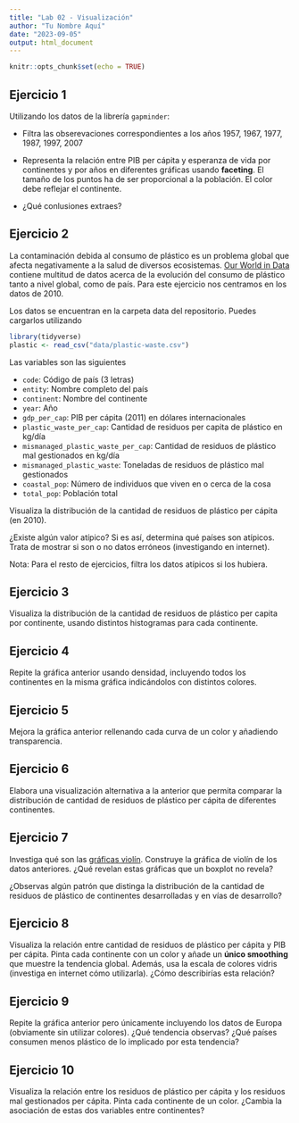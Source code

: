 ```yaml
---
title: "Lab 02 - Visualización"
author: "Tu Nombre Aquí"
date: "2023-09-05"
output: html_document
---
```


```r
knitr::opts_chunk$set(echo = TRUE)
```

## Ejercicio 1

Utilizando los datos de la librería `gapminder`:

* Filtra las obserevaciones correspondientes a los años 1957, 1967, 1977, 1987, 1997, 2007

* Representa la relación entre PIB per cápita y esperanza de vida por continentes y por años
en diferentes gráficas usando **faceting**. El tamaño de los puntos ha de ser proporcional a la población.
El color debe reflejar el continente. 

* ¿Qué conlusiones extraes?

## Ejercicio 2

La contaminación debida al consumo de plástico es un problema global que afecta negativamente a la salud de diversos ecosistemas.
[Our World in Data](https://ourworldindata.org/plastic-pollution) contiene multitud de datos acerca de la evolución del consumo de plástico tanto a nivel global, como de país. Para este ejercicio nos centramos en los datos de 2010.


Los datos se encuentran en la carpeta data del repositorio. Puedes cargarlos utilizando

```r
library(tidyverse)
plastic <- read_csv("data/plastic-waste.csv")
```

Las variables son las siguientes

- `code`: Código de país (3 letras)
- `entity`: Nombre completo del país
- `continent`: Nombre del continente
- `year`: Año
- `gdp_per_cap`: PIB per cápita (2011) en dólares internacionales
- `plastic_waste_per_cap`: Cantidad de residuos per capita de plástico en kg/día
- `mismanaged_plastic_waste_per_cap`: Cantidad de residuos de plástico mal gestionados en kg/día
- `mismanaged_plastic_waste`: Toneladas de residuos de plástico mal gestionados
- `coastal_pop`: Número de individuos que viven en o cerca de la cosa
- `total_pop`: Población total

Visualiza la distribución de la cantidad de residuos de plástico per cápita (en 2010).

¿Existe algún valor atípico? Si es así, determina qué países son atípicos. Trata de mostrar si son o no datos erróneos (investigando en internet).

Nota: Para el resto de ejercicios, filtra los datos atípicos si los hubiera.


## Ejercicio 3

Visualiza la distribución de la cantidad de residuos de plástico per capita por continente, usando distintos histogramas para cada continente.


## Ejercicio 4

Repite la gráfica anterior usando densidad, incluyendo todos los continentes en la misma gráfica indicándolos con distintos colores.


## Ejercicio 5

Mejora la gráfica anterior rellenando cada curva de un color y añadiendo transparencia.


## Ejercicio 6

Elabora una visualización alternativa a la anterior que permita comparar la distribución de cantidad de residuos de plástico per cápita de diferentes continentes.


## Ejercicio 7

Investiga qué son las [gráficas violín](http://ggplot2.tidyverse.org/reference/geom_violin.html).
Construye la gráfica de violín de los datos anteriores. ¿Qué revelan estas gráficas que un boxplot no revela?

¿Observas algún patrón que distinga la distribución de la cantidad de residuos de plástico de continentes desarrolladas y en vías de desarrollo?


## Ejercicio 8

Visualiza la relación entre cantidad de residuos de plástico per cápita y PIB per cápita. Pinta cada continente con un color y añade un **único smoothing** que muestre la tendencia global. Además, usa la escala de colores vidris (investiga en internet cómo utilizarla).
¿Cómo describirías esta relación? 


## Ejercicio 9

Repite la gráfica anterior pero únicamente incluyendo los datos de Europa (obviamente sin utilizar colores).
¿Qué tendencia observas? ¿Qué países consumen menos plástico de lo implicado por esta tendencia?


## Ejercicio 10

Visualiza la relación entre los residuos de plástico per cápita y los residuos mal gestionados per cápita.
Pinta cada continente de un color.
¿Cambia la asociación de estas dos variables entre continentes?

